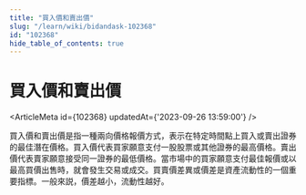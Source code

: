 ```yaml
---
title: "買入價和賣出價"
slug: "/learn/wiki/bidandask-102368"
id: "102368"
hide_table_of_contents: true
---
```



# 買入價和賣出價

<ArticleMeta id={102368} updatedAt={'2023-09-26 13:59:00'} />
<div className='border-solid border-b border-t-0 my-4 border-[var(--ifm-color-gray-300)]' />

買入價和賣出價是指一種兩向價格報價方式，表示在特定時間點上買入或賣出證券的最佳潛在價格。買入價代表買家願意支付一股股票或其他證券的最高價格。賣出價代表賣家願意接受同一證券的最低價格。當市場中的買家願意支付最佳報價或以最高買價出售時，就會發生交易或成交。買賣價差異或價差是資產流動性的一個重要指標。一般來説，價差越小，流動性越好。
